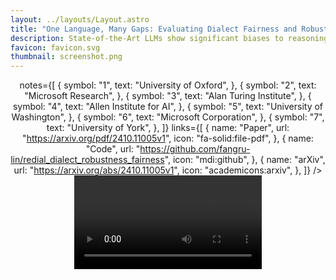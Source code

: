 ```yaml
---
layout: ../layouts/Layout.astro
title: "One Language, Many Gaps: Evaluating Dialect Fairness and Robustness of Large Language Models in Reasoning Tasks"
description: State-of-the-Art LLMs show significant biases to reasoning prompts expressed in non-standard dialect.
favicon: favicon.svg
thumbnail: screenshot.png
---
```






<Header
  title={frontmatter.title}
  authors={[
    {
      name: "Fangru Lin",
      url: "https://fangru-lin.github.io/",
      notes: ["1"],
    },
    {
      name: "Shaoguang Mao",
      url: "https://dawnmsg.github.io",
      notes: ["2"],
    },
    {
      name: "Emanuele La Malfa",
      url: "https://emanuelelm.github.io/",
      notes: ["1", "3"],
    },
    {
      name: "Valentin Hofmann",
      url: "https://valentinhofmann.github.io/",
      notes: ["4", "5"],
    },
    {
      name: "Adrian de Wynter",
      url: "https://adewynter.github.io/",
      notes: ["6", "7"],
    },
    {
      name: "Jing Yao",
      notes: ["2"],
    },
    {
      name: "Si-Qing Chen",
      notes: ["6"],
    },
    {
      name: "Michael Wooldridge",
      notes: ["1","3"],
    },
    {
      name: "Furu Wei",
      notes: ["2"],
    },
  ]}

  notes={[
    {
      symbol: "1",
      text: "University of Oxford",
    },
    {
      symbol: "2",
      text: "Microsoft Research",
    },
    {
      symbol: "3",
      text: "Alan Turing Institute",
    },
    {
      symbol: "4",
      text: "Allen Institute for AI",
    },
    {
      symbol: "5",
      text: "University of Washington",
    },
    {
      symbol: "6",
      text: "Microsoft Corporation",
    },
    {
      symbol: "7",
      text: "University of York",
    },
  ]}
  links={[
    {
      name: "Paper",
      url: "https://arxiv.org/pdf/2410.11005v1",
      icon: "fa-solid:file-pdf",
    },
    {
      name: "Code",
      url: "https://github.com/fangru-lin/redial_dialect_robustness_fairness",
      icon: "mdi:github",
    },
    {
      name: "arXiv",
      url: "https://arxiv.org/abs/2410.11005v1",
      icon: "academicons:arxiv",
    },
  ]}
  />
<Video source={annotation} />



## What is ReDial?

**ReDial** (**Re**asoning with **Dial**ect Queries) is a benchmark of more than 1.2K parallel Standardized English-AAVE query pairs.

| **Category**       | **Algorithm** (25.7%) |           | **Logic** (29.8%) |           | **Math** (24.7%) |           | **Comprehensive** (19.7%) | **Total** |
|---------------------|-----------------------|-----------|-------------------|-----------|-------------------|-----------|---------------------------|-----------|
| **Source**         | HumanEval             | MBPP      | LogicBench        | Folio     | GSM8K             | SVAMP     | AsyncHow                  | -         |
| **Size**           | 164                   | 150       | 200               | 162       | 150               | 150       | 240                       | 1,216     |

ReDial benchmarks four canonical reasoning tasks, namely **algorithm**, **logic**, **math**, and **comprehensive reasoning**. The task formulation is linguistically diverse, addresses cornerstone problems in human reasoning, and is of particular interest as it is challenging for LLMs. 

<Figure>
    <Image source={egs} altText="Examples of ReDial dataset." width="1403" height="991" />
</Figure>

## How is ReDial constructed?

See a video demonstration of our workflow below:

<Video source={illustration} />

To obtain a highly curated dataset, we sample from seven widely used and established benchmarks.

For **Algorithm**, we sample 164 instances from [HumanEval](https://arxiv.org/abs/2107.03374), 150 from sanitized [MBPP](https://arxiv.org/abs/2108.07732). For **Math**, we sample 150 instances from [GSM8K](https://arxiv.org/abs/2110.14168) and 150 from [SVAMP](https://arxiv.org/abs/2103.07191). For Logic, we sample 200 instances from [LogicBench](https://arxiv.org/abs/2404.15522), and 162 from [Folio](https://arxiv.org/abs/2209.00840) and [Folio-perturbed](https://arxiv.org/abs/2307.02477). For **Comprehensive** reasoning, we sample 240 instances from [AsyncHow](https://arxiv.org/abs/2402.02805).

We hire AAVE speakers and instruct them to rewrite each instance. For algorithm tasks that require an understanding of code to keep the semantics, we specifically hire expert AAVE annotators with computer science backgrounds.

To ensure the quality of the annotation, we conduct careful validations to ensure its **naturalness** and **correctness**. 

After this process, we obtain a high-quality, human-annotated dataset ReDial with more than 1.2K Standard English-AAVE parallel prompts in four canonical reasoning tasks. ReDial is the first benchmark of its kind and enables easy testing and analysis of LLMs' dialect fairness and robustness in reasoning tasks. 

## Quick start

Go to [this paper's github repo](https://github.com/fangru-lin/redial_dialect_robustness_fairness) and follow the ReadMe to have a quick start! The evaluation is fairly easy! You can either follow the instructions in this paper's repo or just use the standard pipelines as you want as we only modified example inputs but the outputs are exactly the same as source datasets.

## Our findings

Below are the pass rates for testing models with zero-shot and CoT prompting on ReDial. Results in **bold** show a statistically significant deviation between AAVE and Standardized ReDial (i.e., models have significant drops in AAVE).

| Model                        | Setting    | Original | AAVE                  |
|------------------------------|------------|----------|-----------------------|
| **GPT-4o**                  | Zero-shot  | 0.832    | **0.716** (Δ = 0.116) |
|                              | CoT        | 0.826    | **0.784** (Δ = 0.043) |
| **GPT-4**                   | Zero-shot  | 0.678    | **0.612** (Δ = 0.067) |
|                              | CoT        | 0.706    | **0.590** (Δ = 0.115) |
| **GPT-3.5-turbo**           | Zero-shot  | 0.531    | **0.460** (Δ = 0.072) |
|                              | CoT        | 0.517    | **0.416** (Δ = 0.101) |
| **LLaMA-3.1-70B-Instruct**  | Zero-shot  | 0.663    | **0.599** (Δ = 0.064) |
|                              | CoT        | 0.759    | **0.711** (Δ = 0.049) |
| **LLaMA-3-70B-Instruct**    | Zero-shot  | 0.628    | **0.562** (Δ = 0.066) |
|                              | CoT        | 0.693    | **0.622** (Δ = 0.072) |
| **LLaMA-3-8B-Instruct**     | Zero-shot  | 0.489    | 0.480 (Δ = 0.009)     |
|                              | CoT        | 0.488    | 0.472 (Δ = 0.016)     |
| **Mixtral-8x7B-Instruct-v0.1** | Zero-shot  | 0.388    | **0.274** (Δ = 0.114) |
|                              | CoT        | 0.431    | **0.345** (Δ = 0.086) |
| **Mistral-7B-Instruct-v0.3**| Zero-shot  | 0.297    | **0.214** (Δ = 0.083) |
|                              | CoT        | 0.305    | **0.252** (Δ = 0.053) |
| **Phi-3-Medium-128K-Instruct** | Zero-shot | 0.513    | **0.454** (Δ = 0.059) |
|                              | CoT        | 0.513    | **0.458** (Δ = 0.055) |
| **Phi-3-Small-128K-Instruct** | Zero-shot | 0.530    | **0.421** (Δ = 0.109) |
|                              | CoT        | 0.549    | **0.429** (Δ = 0.119) |
| **Phi-3-Mini-128K-Instruct** | Zero-shot  | 0.456    | **0.410** (Δ = 0.046) |
|                              | CoT        | 0.528    | **0.461** (Δ = 0.067) |


And here is the table for task-wise performance breakdown (results are averaged across all models).
|                |                | **Algorithm** | **Math** | **Logic** | **Comprehensive** | **Average** |
|----------------|----------------|---------------|----------|-----------|--------------------|-------------|
| **Zero-shot**  | Original       | 0.602         | 0.733    | 0.578     | 0.191              | 0.546       |
|                | AAVE           | **0.517**<sub>Δ=0.085</sub> | **0.665**<sub>Δ=0.068</sub> | **0.522**<sub>Δ=0.056</sub> | **0.101**<sub>Δ=0.090</sub> | **0.473**<sub>Δ=0.073</sub> |
| **CoT**        | Original       | 0.597         | 0.811    | 0.580     | 0.240              | 0.574       |
|                | AAVE           | **0.495**<sub>Δ=0.102</sub> | **0.742**<sub>Δ=0.068</sub> | **0.530**<sub>Δ=0.050</sub> | **0.177**<sub>Δ=0.063</sub> | **0.504**<sub>Δ=0.070</sub> |


We find that all models and all tasks have drops in AAVE data! This indicates that our benchmark poses huge challenges to models, both in terms of absolute performance and with respect to their dialect robustness and fairness.

## Other findings

We also find that the lack of understanding of AAVE does not explain the performance drop, and that the drop cannot be easily mitigated by advanced prompting method: this indicates that even if non-standard dialect users are willing to pay more at inference time, they still cannot get as good service as standard dialect users!

You can see more details in [our paper](https://arxiv.org/pdf/2410.11005v1) and also try it out yourself!

## BibTeX citation

If you find our work useful, you can cite it as:

```bibtex
@article{lin2024one,
  title={One Language, Many Gaps: Evaluating Dialect Fairness and Robustness of Large Language Models in Reasoning Tasks},
  author={Lin, Fangru and Mao, Shaoguang and La Malfa, Emanuele and Hofmann, Valentin and de Wynter, Adrian and Yao, Jing and Chen, Si-Qing and Wooldridge, Michael and Wei, Furu},
  journal={arXiv preprint arXiv:2410.11005},
  year={2024}
}
```